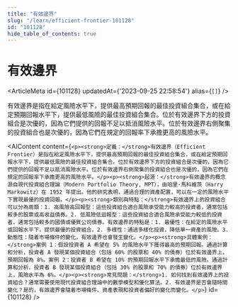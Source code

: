 ```yaml
---
title: "有效邊界"
slug: "/learn/efficient-frontier-101128"
id: "101128"
hide_table_of_contents: true
---
```



# 有效邊界

<ArticleMeta id={101128} updatedAt={'2023-09-25 22:58:54'} alias={`[]`} />
<div className='border-solid border-b border-t-0 my-4 border-[var(--ifm-color-gray-300)]' />

有效邊界是指在給定風險水平下，提供最高預期回報的最佳投資組合集合，或在給定預期回報水平下，提供最低風險的最佳投資組合集合。位於有效邊界下方的投資組合是次優的，因為它們提供的回報不足以抵消風險水平。位於有效邊界右側聚集的投資組合也是次優的，因為它們在規定的回報率下承擔更高的風險水平。

<AIContent content={`<p><strong>定義：</strong>有效邊界（Efficient Frontier）是指在給定風險水平下，提供最高預期回報的最佳投資組合集合，或在給定預期回報水平下，提供最低風險的最佳投資組合集合。位於有效邊界下方的投資組合是次優的，因為它們提供的回報不足以抵消風險水平。位於有效邊界右側聚集的投資組合也是次優的，因為它們在規定的回報率下承擔更高的風險水平。</p><p><strong>起源：</strong>有效邊界的概念源自現代投資組合理論（Modern Portfolio Theory, MPT），由哈里·馬科維茨（Harry Markowitz）在 1952 年提出。他的研究表明，通過合理的資產配置，可以在一定的風險水平下實現最優的投資回報。</p><p><strong>類別與特點：</strong>有效邊界上的投資組合可以分為兩類：1. 高風險高回報型：這些投資組合適合風險承受能力較高的投資者，通常包括較多的股票或高收益債券。2. 低風險低迴報型：這些投資組合適合風險承受能力較低的投資者，通常包括較多的國債或優質公司債券。有效邊界的特點是：1. 最優性：在給定的風險水平或回報水平下，提供最優的投資組合。2. 多樣性：通過多樣化投資，降低單一資產的風險。3. 動態性：隨着市場條件的變化，有效邊界也會發生變化。</p><p><strong>具體案例：</strong>案例 1：假設投資者 A 希望在 5% 的風險水平下獲得最高的預期回報。通過計算和分析，投資者 A 發現某個投資組合（包括 60% 的股票和 40% 的債券）位於有效邊界上，預期回報為 8%。案例 2：投資者 B 希望在 10% 的預期回報水平下承擔最低的風險。通過計算和分析，投資者 B 發現某個投資組合（包括 30% 的股票和 70% 的債券）位於有效邊界上，風險水平為 6%。</p><p><strong>常見問題：</strong>1. 如何找到有效邊界上的投資組合？通常需要使用現代投資組合理論中的數學模型和優化算法。2. 有效邊界是否會隨時間變化？是的，有效邊界會隨着市場條件、資產表現和投資者偏好的變化而變化。</p>`} id={101128} />
